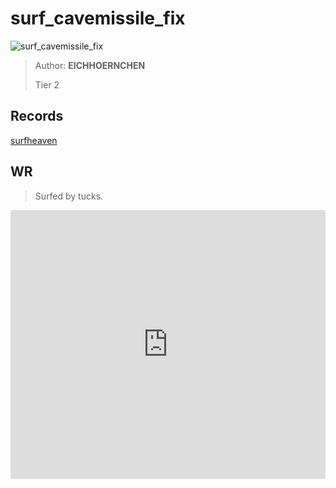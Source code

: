 
# surf_cavemissile_fix

![surf_cavemissile_fix](https://raw.githubusercontent.com/Sayt123/SurfMapPics/Maps-and-bonuses/csgo/surf_cavemissile_fix.jpg)

> Author: **EICHHOERNCHEN**
>
> Tier 2

## Records

[surfheaven](https://surfheaven.eu/map/surf_cavemissile_fix)

## WR

> Surfed by tucks.

<iframe
width="100%"
height="430"
src="https://www.youtube.com/embed/d_DXBSNST6w"
frameborder="0"
allow="accelerometer; autoplay; clipboard-write; encrypted-media; gyroscope; picture-in-picture"
allowFullScreen
/>

```md

[Surf Timer] - twitch.tv/txcks - LIVE finished in 00:51:26 (WR -00:01:00). Improving by 00:01:12
[Surf Timer] - twitch.tv/txcks - LIVE beat the map record! Rank: 1/228

Previous WR holder: src


```
                